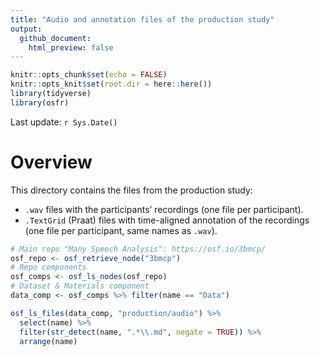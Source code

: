 ```yaml
---
title: "Audio and annotation files of the production study"
output:
  github_document:
    html_preview: false
---
```


```r
knitr::opts_chunk$set(echo = FALSE)
knitr::opts_knit$set(root.dir = here::here())
library(tidyverse)
library(osfr)
```

Last update: `r Sys.Date()`

# Overview

This directory contains the files from the production study:

- `.wav` files with the participants' recordings (one file per participant).
- `.TextGrid` (Praat) files with time-aligned annotation of the recordings (one file per participant, same names as `.wav`).

<!-- TODO: ADD more info on annotation -->

```r
# Main repo "Many Speech Analysis": https://osf.io/3bmcp/
osf_repo <- osf_retrieve_node("3bmcp")
# Repo components
osf_comps <- osf_ls_nodes(osf_repo)
# Dataset & Materials component
data_comp <- osf_comps %>% filter(name == "Data")
```

```r
osf_ls_files(data_comp, "production/audio") %>%
  select(name) %>%
  filter(str_detect(name, ".*\\.md", negate = TRUE)) %>%
  arrange(name)
```

